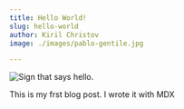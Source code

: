 ```yaml
---
title: Hello World!
slug: hello-world
author: Kiril Christov
image: ./images/pablo-gentile.jpg

---
```

![Sign that says hello.](./images/pablo-gentile.jpg)

This is my frst blog post. I wrote it with MDX